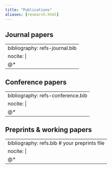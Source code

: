 ```yaml
---
title: "Publications"
aliases: [research.html]
---
```


## Journal papers
::: {#journal-refs .quarto-bibliography}
---
bibliography: refs-journal.bib
nocite: |
  @*
---
:::

## Conference papers
::: {#conf-refs .quarto-bibliography}
---
bibliography: refs-conference.bib
nocite: |
  @*
---
:::

## Preprints & working papers
::: {#preprint-refs .quarto-bibliography}
---
bibliography: refs.bib   # your preprints file
nocite: |
  @*
---
:::

